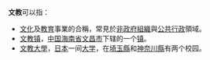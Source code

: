 '''文教'''可以指：

* [[文化|文化]]及[[教育|教育]]事業的合稱，常見於[[非政府組織|非政府組織]]與[[公共行政|公共行政]]領域。
* [[文教镇|文教镇]]，[[中华人民共和国|中国]][[海南省|海南省]][[文昌市|文昌市]]下辖的一个[[镇|镇]]。
* [[文教大學|文教大學]]，[[日本|日本]]一间[[大学|大学]]，在[[埼玉縣|埼玉縣]]和[[神奈川縣|神奈川縣]]有两个校园。

{{disambig|cat=二字消歧义}}